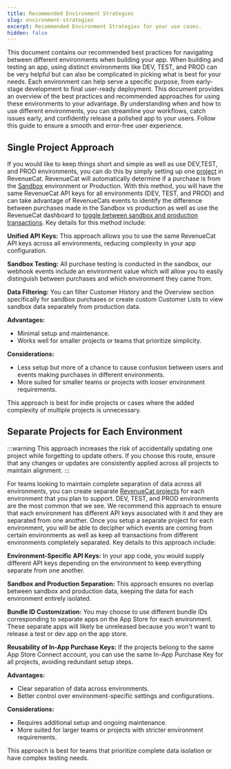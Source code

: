 ```yaml
---
title: Recommended Environment Strategies
slug: environment-strategies
excerpt: Recommended Environment Strategies for your use cases.
hidden: false
---
```

This document contains our recommended best practices for navigating between different environments when building your app. When building and testing an app, using distinct environments like DEV, TEST, and PROD can be very helpful but can also be complicated in picking what is best for your needs. Each environment can help serve a specific purpose, from early-stage development to final user-ready deployment. This document provides an overview of the best practices and recommended approaches for using these environments to your advantage. By understanding when and how to use different environments, you can streamline your workflows, catch issues early, and confidently release a polished app to your users. Follow this guide to ensure a smooth and error-free user experience. 
## Single Project Approach ##
If you would like to keep things short and simple as well as use DEV,TEST, and PROD environments, you can do this by simply setting up one [project](https://www.revenuecat.com/docs/welcome/projects#configuring-projects) in RevenueCat. RevenueCat will automatically determine if a purchase is from the [Sandbox](https://www.revenuecat.com/docs/test-and-launch/sandbox) environment or Production. With this method, you will have the same RevenueCat API keys for all environments (DEV, TEST, and PROD) and can take advantage of RevenueCats events to identify the difference between purchases made in the Sandbox vs production as well as use the RevenueCat dashboard to [toggle between sandbox and production transactions](https://www.revenuecat.com/docs/test-and-launch/sandbox#viewing-sandbox-data). Key details for this method include:

**Unified API Keys:** This approach allows you to use the same RevenueCat API keys across all environments, reducing complexity in your app configuration.

**Sandbox Testing:** All purchase testing is conducted in the sandbox, our webhook events include an environment value which will allow you to easily distinguish between purchases and which environment they came from.

**Data Filtering:** You can filter Customer History and the Overview section specifically for sandbox purchases or create custom Customer Lists to view sandbox data separately from production data.

**Advantages:**
- Minimal setup and maintenance.
- Works well for smaller projects or teams that prioritize simplicity.

**Considerations:**
- Less setup but more of a chance to cause confusion between users and events making purchases in different environments.
- More suited for smaller teams or projects with looser environment requirements.

This approach is best for indie projects or cases where the added complexity of multiple projects is unnecessary.

## Separate Projects for Each Environment ##

:::warning 
This approach increases the risk of accidentally updating one project while forgetting to update others. If you choose this route, ensure that any changes or updates are consistently applied across all projects to maintain alignment.
:::

For teams looking to maintain complete separation of data across all environments, you can create separate [RevenueCat projects](https://www.revenuecat.com/docs/welcome/projects#configuring-projects) for each environment that you plan to support. DEV, TEST, and PROD environments are the most common that we see. We recommend this approach to ensure that each environment has different API keys associated with it and they are separated from one another. Once you setup a separate project for each environment, you will be able to decipher which events are coming from certain environments as well as keep all transactions from different environments completely separated. Key details to this approach include:

**Environment-Specific API Keys:** In your app code, you would supply different API keys depending on the environment to keep everything separate from one another.

**Sandbox and Production Separation:** This approach ensures no overlap between sandbox and production data, keeping the data for each environment entirely isolated.

**Bundle ID Customization:** You may choose to use different bundle IDs corresponding to separate apps on the App Store for each environment. These separate apps will likely be unreleased because you won't want to release a test or dev app on the app store. 

**Reusability of In-App Purchase Keys:** If the projects belong to the same App Store Connect account, you can use the same In-App Purchase Key for all projects, avoiding redundant setup steps.

**Advantages:**
- Clear separation of data across environments.
- Better control over environment-specific settings and configurations.

**Considerations:**
- Requires additional setup and ongoing maintenance.
- More suited for larger teams or projects with stricter environment requirements.

This approach is best for teams that prioritize complete data isolation or have complex testing needs.
